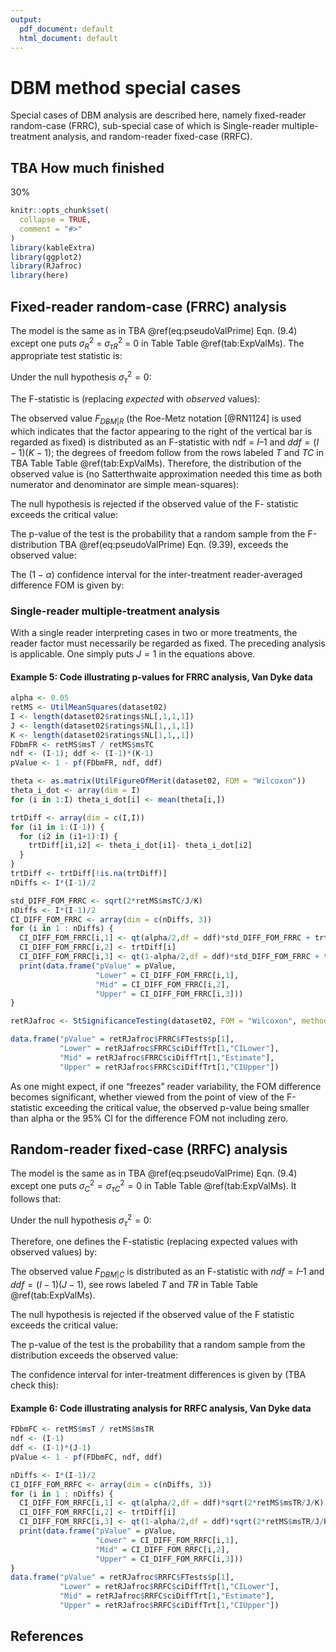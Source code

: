 ```yaml
---
output:
  pdf_document: default
  html_document: default
---
```


# DBM method special cases {#dbm-analysis-special-cases}
Special cases of DBM analysis are described here, namely fixed-reader random-case (FRRC), sub-special case of which is Single-reader multiple-treatment analysis, and random-reader fixed-case (RRFC). 


## TBA How much finished {#dbm-analysis-special-cases-fits-how-much-finished}
30%



```r
knitr::opts_chunk$set(
  collapse = TRUE,
  comment = "#>"
)
library(kableExtra)
library(ggplot2)
library(RJafroc)
library(here)
```

## Fixed-reader random-case (FRRC) analysis {#FRRCDBMAnalysis}
The model is the same as in TBA \@ref(eq:pseudoValPrime) Eqn. (9.4) except one puts $\sigma_{R}^{2}$ = $\sigma_{\tau R}^{2}$ = 0 in Table Table \@ref(tab:ExpValMs). The appropriate test statistic is: 

\begin{equation}
\frac{E\left ( MST \right )}{E\left ( MSTC \right )} = \frac{\sigma_{\epsilon}^{2}+\sigma_{\tau RC}^{2}+J\sigma_{\tau C}^{2}+JK\sigma_{\tau}^{2}}{\sigma_{\epsilon}^{2}+\sigma_{\tau RC}^{2}+J\sigma_{\tau C}^{2}}
\end{equation}

Under the null hypothesis $\sigma_{\tau}^{2} = 0$:

\begin{equation}
\frac{E\left ( MST \right )}{E\left ( MSTC \right )} = 1
\end{equation}

The F-statistic is (replacing *expected* with *observed* values):

\begin{equation}
F_{DBM|R}=\frac{MST}{MSTC}
(\#eq:FStatFRRC-DBM)
\end{equation}

The observed value $F_{DBM|R}$ (the Roe-Metz notation [@RN1124] is used which indicates that the factor appearing to the right of the vertical bar is regarded as fixed) is distributed as an F-statistic with $\text{ndf}$ = $I – 1$ and $ddf = (I-1)(K-1)$; the degrees of freedom follow from the rows labeled $T$ and $TC$ in TBA Table Table \@ref(tab:ExpValMs). Therefore, the distribution of the observed value is (no Satterthwaite approximation needed this time as both numerator and denominator are simple mean-squares):

\begin{equation}
F_{DBM|R} \sim F_{I-1,(I-1)(K-1)}
(\#eq:SamplingFStatFRRC)
\end{equation}

The null hypothesis is rejected if the observed value of the F- statistic exceeds the critical value:

\begin{equation}
F_{DBM|R} > F_{1-\alpha,I-1,(I-1)(K-1)}
(\#eq:NhRejectRuleFRRC)
\end{equation}

The p-value of the test is the probability that a random sample from the F-distribution TBA \@ref(eq:pseudoValPrime) Eqn. (9.39), exceeds the observed value:

\begin{equation}
p=\Pr\left ( F> F_{DBM|R} \mid F \sim F_{I-1,(I-1)(K-1)} \right )
(\#eq:pFRRC)
\end{equation}

The $(1-\alpha)$  confidence interval for the inter-treatment reader-averaged difference FOM is given by:

\begin{equation}
CI_{1-\alpha}=\left ( \theta_{i \bullet} - \theta_{i' \bullet} \right ) \pm t_{\alpha/2,(I-1)(K-1)}\sqrt{2\frac{MST}{JK}}
(\#eq:confIntervalFRRC)
\end{equation}

### Single-reader multiple-treatment analysis {#FRRCSingleReaderDBMAnalysis}
With a single reader interpreting cases in two or more treatments, the reader factor must necessarily be regarded as fixed. The preceding analysis is applicable. One simply puts $J = 1$ in the equations above. 

#### Example 5: Code illustrating p-values for FRRC analysis, Van Dyke data
```r
alpha <- 0.05
retMS <- UtilMeanSquares(dataset02)
I <- length(dataset02$ratings$NL[,1,1,1])
J <- length(dataset02$ratings$NL[1,,1,1])
K <- length(dataset02$ratings$NL[1,1,,1])
FDbmFR <- retMS$msT / retMS$msTC
ndf <- (I-1); ddf <- (I-1)*(K-1)
pValue <- 1 - pf(FDbmFR, ndf, ddf)

theta <- as.matrix(UtilFigureOfMerit(dataset02, FOM = "Wilcoxon"))
theta_i_dot <- array(dim = I)
for (i in 1:I) theta_i_dot[i] <- mean(theta[i,])

trtDiff <- array(dim = c(I,I))
for (i1 in 1:(I-1)) {    
  for (i2 in (i1+1):I) {
    trtDiff[i1,i2] <- theta_i_dot[i1]- theta_i_dot[i2]    
  }
}
trtDiff <- trtDiff[!is.na(trtDiff)]
nDiffs <- I*(I-1)/2

std_DIFF_FOM_FRRC <- sqrt(2*retMS$msTC/J/K)
nDiffs <- I*(I-1)/2
CI_DIFF_FOM_FRRC <- array(dim = c(nDiffs, 3))
for (i in 1 : nDiffs) {
  CI_DIFF_FOM_FRRC[i,1] <- qt(alpha/2,df = ddf)*std_DIFF_FOM_FRRC + trtDiff[i]
  CI_DIFF_FOM_FRRC[i,2] <- trtDiff[i]
  CI_DIFF_FOM_FRRC[i,3] <- qt(1-alpha/2,df = ddf)*std_DIFF_FOM_FRRC + trtDiff[i]
  print(data.frame("pValue" = pValue, 
                   "Lower" = CI_DIFF_FOM_FRRC[i,1], 
                   "Mid" = CI_DIFF_FOM_FRRC[i,2], 
                   "Upper" = CI_DIFF_FOM_FRRC[i,3]))
}

retRJafroc <- StSignificanceTesting(dataset02, FOM = "Wilcoxon", method = "DBM")

data.frame("pValue" = retRJafroc$FRRC$FTests$p[1],
           "Lower" = retRJafroc$FRRC$ciDiffTrt[1,"CILower"], 
           "Mid" = retRJafroc$FRRC$ciDiffTrt[1,"Estimate"], 
           "Upper" = retRJafroc$FRRC$ciDiffTrt[1,"CIUpper"])
```

As one might expect, if one "freezes" reader variability, the FOM difference becomes significant, whether viewed from the point of view of the F-statistic exceeding the critical value, the observed p-value being smaller than alpha or the 95% CI for the difference FOM not including zero. 

## Random-reader fixed-case (RRFC) analysis {#dbm-analysis-special-cases-RRFCAnalysis}
The model is the same as in TBA \@ref(eq:pseudoValPrime) Eqn. (9.4) except one puts $\sigma_C^2 = \sigma_{\tau C}^2 =0$ in Table Table \@ref(tab:ExpValMs). It follows that: 

\begin{equation}
\frac{E(MST)}{E(MSTR)}=\frac{\sigma_\epsilon^2+\sigma_{\tau RC}^2+K\sigma_{\tau R}^2+JK\sigma_{\tau}^2}{\sigma_\epsilon^2+\sigma_{\tau RC}^2+K\sigma_{\tau R}^2}
\end{equation}

Under the null hypothesis $\sigma_\tau^2 = 0$:

\begin{equation}
\frac{E(MST)}{E(MSTR)}=1
\end{equation}

Therefore, one defines the F-statistic (replacing expected values with observed values) by:

\begin{equation}
F_{DBM|C} \sim \frac{MST}{MSTR}
(\#eq:FStatRRFC-Misc)
\end{equation}

The observed value $F_{DBM|C}$ is distributed as an F-statistic with $ndf = I – 1$ and $ddf = (I-1)(J-1)$, see rows labeled $T$ and $TR$ in Table Table \@ref(tab:ExpValMs).

\begin{equation}
F_{DBM|C} \sim F_{I-1,(I-1)(J-1))}
(\#eq:SamplingFStatRRFC)
\end{equation}

The null hypothesis is rejected if the observed value of the F statistic exceeds the critical value:

\begin{equation}
F_{DBM|C} > F_{1-\alpha,I-1,(I-1)(J-1))}
(\#eq:NhRejectRuleRRFC)
\end{equation}

The p-value of the test is the probability that a random sample from the distribution exceeds the observed value:

\begin{equation}
p=\Pr\left ( F>F_{DBM|C} \mid F \sim F_{I-1,(I-1)(J-1)} \right )
(\#eq:pRRFC)
\end{equation}

The confidence interval for inter-treatment differences is given by (TBA check this):

\begin{equation}
CI_{1-\alpha}=\left ( \theta_{i \bullet} - \theta_{i' \bullet} \right ) \pm t_{\alpha/2,(I-1)(J-1)}\sqrt{2\frac{MSTR}{JK}}
(\#eq:confIntervalRRFC)
\end{equation}

#### Example 6: Code illustrating analysis for RRFC analysis, Van Dyke data

```r
FDbmFC <- retMS$msT / retMS$msTR
ndf <- (I-1)
ddf <- (I-1)*(J-1)
pValue <- 1 - pf(FDbmFC, ndf, ddf)

nDiffs <- I*(I-1)/2
CI_DIFF_FOM_RRFC <- array(dim = c(nDiffs, 3))
for (i in 1 : nDiffs) {
  CI_DIFF_FOM_RRFC[i,1] <- qt(alpha/2,df = ddf)*sqrt(2*retMS$msTR/J/K) + trtDiff[i]
  CI_DIFF_FOM_RRFC[i,2] <- trtDiff[i]
  CI_DIFF_FOM_RRFC[i,3] <- qt(1-alpha/2,df = ddf)*sqrt(2*retMS$msTR/J/K) + trtDiff[i]
  print(data.frame("pValue" = pValue, 
                   "Lower" = CI_DIFF_FOM_RRFC[i,1], 
                   "Mid" = CI_DIFF_FOM_RRFC[i,2], 
                   "Upper" = CI_DIFF_FOM_RRFC[i,3]))
}
data.frame("pValue" = retRJafroc$RRFC$FTests$p[1],
           "Lower" = retRJafroc$RRFC$ciDiffTrt[1,"CILower"], 
           "Mid" = retRJafroc$RRFC$ciDiffTrt[1,"Estimate"], 
           "Upper" = retRJafroc$RRFC$ciDiffTrt[1,"CIUpper"])
```


## References {#dbm-analysis-special-cases-references}

